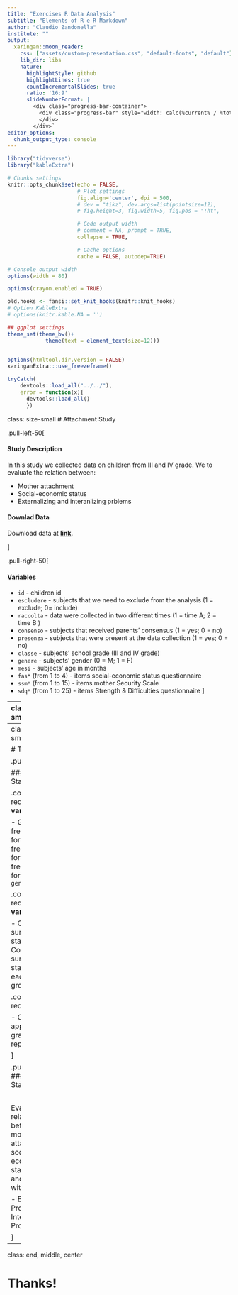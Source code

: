 ```yaml
---
title: "Exercises R Data Analysis"
subtitle: "Elements of R e R Markdown"
author: "Claudio Zandonella"
institute: ""
output:
  xaringan::moon_reader:
    css: ["assets/custom-presentation.css", "default-fonts", "default"]
    lib_dir: libs
    nature:
      highlightStyle: github
      highlightLines: true
      countIncrementalSlides: true
      ratio: '16:9'
      slideNumberFormat: |
        <div class="progress-bar-container">
          <div class="progress-bar" style="width: calc(%current% / %total% * 100%);">
          </div>
        </div>`
editor_options: 
  chunk_output_type: console
---
```


```r
library("tidyverse")
library("kableExtra")

# Chunks settings
knitr::opts_chunk$set(echo = FALSE,
                      # Plot settings
                      fig.align='center', dpi = 500,
                      # dev = "tikz", dev.args=list(pointsize=12),
                      # fig.height=3, fig.width=5, fig.pos = "!ht",

                      # Code output width
                      # comment = NA, prompt = TRUE,
                      collapse = TRUE,

                      # Cache options
                      cache = FALSE, autodep=TRUE)

# Console output width
options(width = 80)

options(crayon.enabled = TRUE)

old.hooks <- fansi::set_knit_hooks(knitr::knit_hooks)
# Option KableExtra
# options(knitr.kable.NA = '')

## ggplot settings
theme_set(theme_bw()+
            theme(text = element_text(size=12)))


options(htmltool.dir.version = FALSE)
xaringanExtra:::use_freezeframe()

tryCatch(
    devtools::load_all("../../"),
    error = function(x){
      devtools::load_all()
      })
```

class: size-small
# Attachment Study


.pull-left-50[

#### Study Description

In this study we collected data on children from III and IV grade. We  to evaluate the relation between:

- Mother attachment
- Social-economic status
- Externalizing and interanlizing prblems

#### Downlad Data

Download data at [**link**](https://github.com/arca-dpss/course-R-Rmarkdown/raw/main/data/data-attachment.xlsx).

]

.pull-right-50[

#### Variables

- `id` - children id
- `escludere` - subjects that we need to exclude from the analysis (1 = exclude; 0= include)
- `raccolta` - data were collected in two different times (1 = time A; 2 = time B )
- `consenso` - subjects that received parents' consensus (1 = yes; 0 = no)
- `presenza` - subjects that were present at the data collection (1 = yes; 0 = no)
- `classe` - subjects' school grade (III and IV grade)
- `genere` - subjects' gender (0 = M; 1 = F)
- `mesi` - subjects' age in months
- `fas*` (from 1 to 4) - items social-economic status questionnaire
- `ssm*` (from 1 to 15) - items mother Security Scale  
- `sdq*` (from 1 to 25) - items Strength & Difficulties questionnaire
]

---
class: size-small

# Tasks

.pull-left-50[

#### Data Munging

1. Code variables to correct type
1. Select Data without missing data
1. Select only subjects with parents' consensus and that can  be included in the analysis

#### Questionnaires Scores

.color-red[**FAS**], total score as the sum of 4 items:

- item 1: 0-1
- item 2: 0-1-2
- item 3: 0-1-2-3
- item 4: 0-1-2-3

> Watch out: In the second collection items are coded wrong.

]

.pull-right-50[
.color-red[**SSM**], total score as the mean of 15 items:

- item *:  1-2-3-4

> Watch out: Items 1, 3, 4, 9, 10, 13, 15 have reverted scores

.color-red[**SDQ**], total score as the sum of scale items:

- item *:  0-1-2

> Watch out: Items 7,11,14,21,25 have reverted scores

- Items Externalizing: 2,5,7,10,12,15,18,21,22,25
- Items Internalizing: 3,6,8,11,13,14,16,19,23,24

]

---
class: size-small

# Tasks

.pull-left-50[

### Descriptive Statistics

.color-red[**Categrical variables**]

- Get frequency table for `genere`
- Get frequency table for `classe`
- Get frequency table for `genere` and `genere`

.color-red[**Continuous variables**]

- Compute summary statistics
- Compute summary statistics for each study group 

.color-red[**Plots**]

- Create appropriate graphical representations

]

.pull-right-50[
### Inferential Statistics

<br>

Evaluate the relation between mother attachment, social-economic status, class and gender with:

- Externalizing Problems
- Internalizing Problems

]

---
class: end, middle, center

# Thanks!
